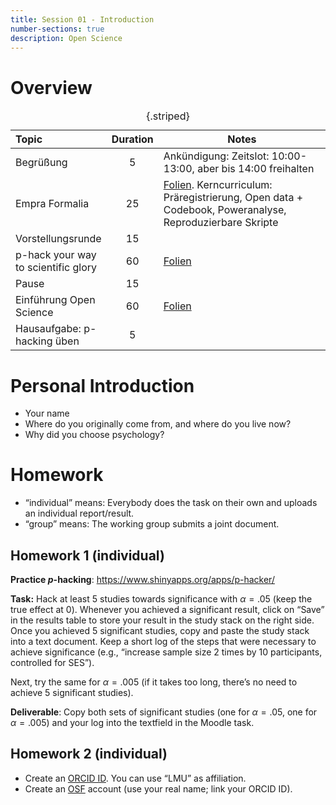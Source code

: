 ---
title: Session 01 - Introduction
number-sections: true
description: Open Science
---

# Overview

| Topic                               | Duration | Notes                                                                                                                                        |
| :---------------------------------- | :------: | -------------------------------------------------------------------------------------------------------------------------------------------- |
| Begrüßung                           |    5     | Ankündigung: Zeitslot: 10:00-13:00, aber bis 14:00 freihalten                                                                                |
| Empra Formalia                      |    25    | [Folien](../slides/Empra-Orga/Empra-Orga.qmd). Kerncurriculum: Präregistrierung, Open data + Codebook, Poweranalyse, Reproduzierbare Skripte |
| Vorstellungsrunde                   |    15    |                                                                                                                                              |
| p-hack your way to scientific glory |    60    | [Folien](../slides/pdfs/Schoenbrodt_2024-p-hack_like_a_pro.pdf)                                                                                                                               |
| Pause                               |    15    |                                                                                                                                              |
| Einführung Open Science             |    60    | [Folien](../slides/pdfs/Schoenbrodt-2022-04_Open_Science_Primer.pdf)                                                                                                                               |
| Hausaufgabe: p-hacking üben         |    5     |                                                                                                                                              |

: {.striped}


# Personal Introduction

- Your name
- Where do you originally come from, and where do you live now?
- Why did you choose psychology?


# Homework

- "individual" means: Everybody does the task on their own and uploads an individual report/result.
- "group" means: The working group submits a joint document.

## Homework 1 (individual)

**Practice *p*-hacking**: [https://www.shinyapps.org/apps/p-hacker/](https://www.shinyapps.org/apps/p-hacker/)

**Task:**
Hack at least 5 studies towards significance with $\alpha = .05$ (keep the true effect at 0).
Whenever you achieved a significant result, click on "Save" in the results table to store your result in the study stack on the right side. Once you achieved 5 significant studies, copy and paste the study stack into a text document. Keep a short log of the steps that were necessary to achieve significance (e.g., "increase sample size 2 times by 10 participants, controlled for SES").

Next, try the same for $\alpha = .005$ (if it takes too long, there's no need to achieve 5 significant studies).

**Deliverable**:
Copy both sets of significant studies (one for $\alpha = .05$, one for $\alpha = .005$) and your log into the textfield in the Moodle task.


## Homework 2 (individual)

- Create an [ORCID ID](https://orcid.org). You can use "LMU" as affiliation.
- Create an [OSF](https://osf.io) account (use your real name; link your ORCID ID).
